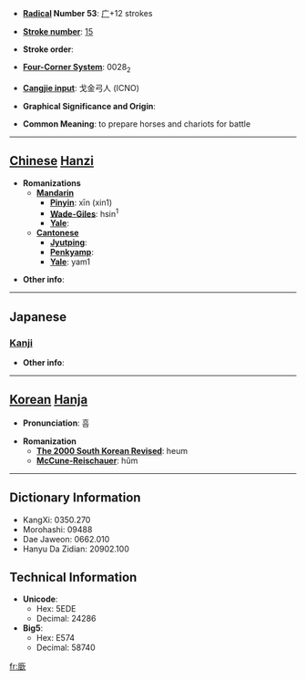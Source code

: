 * '''[[Wiktionary:Chinese radical index| Radical]] Number 53''': [[Wiktionary:Chinese radical index 广|广]]+12 strokes

* '''[[Wiktionary:Chinese total strokes index|Stroke number]]''': [[Wiktionary:Chinese total strokes index 15|15]]

* '''Stroke order''': 

* '''[[Wiktionary:Chinese four corner index|Four-Corner System]]''': 0028<sub>2</sub>

* '''[[Wiktionary:Chinese Cangjie index|Cangjie input]]''': 戈金弓人 (ICNO)

* '''Graphical Significance and Origin''': 

* '''Common Meaning''': to prepare horses and chariots for battle

----

== [[Chinese]] [[Hanzi]] ==

* '''Romanizations'''
** '''[[Mandarin]]'''
*** '''[[Pinyin]]''': xīn (xin1)
*** '''[[Wade-Giles]]''': hsin<sup>1</sup>
*** '''[[Yale]]''': 
** '''[[Cantonese]]'''
*** '''[[Jyutping]]''':
*** '''[[Penkyamp]]''': 
*** '''[[Yale]]''': yam1

* '''Other info''': 

----

==Japanese==
===[[Kanji]]===
{{kanji|on readings=[[きん]] (kin), [[こん]] (kon), [[ぎん]] (gin), [[ごん]] (gon), [[かん]] (kan), [[けん]] (ken)
|kun readings=[[つらねる]] (tsuraneru), [[おこす]] (okosu), [[けはしいさま]] (kehashiisama)
}}

* '''Other info''':  

----

== [[Korean]] [[Hanja]] ==

* '''Pronunciation''': 흠

* '''Romanization'''
** '''[[The 2000 South Korean Revised Romanization|The 2000 South Korean Revised]]''': heum
** '''[[McCune-Reischauer]]''': hŭm

----

== Dictionary Information ==

* KangXi: 0350.270
* Morohashi: 09488
* Dae Jaweon: 0662.010
* Hanyu Da Zidian: 20902.100

== Technical Information ==

* '''Unicode''':
** Hex: 5EDE
** Decimal: 24286
* '''Big5''':
** Hex: E574
** Decimal: 58740

[[fr:廞]]